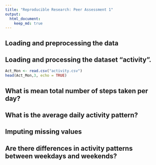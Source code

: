 ```yaml
---
title: "Reproducible Research: Peer Assessment 1"
output: 
  html_document:
    keep_md: true
---
```



## Loading and preprocessing the data

## Loading and processing the dataset "activity".

```r
Act_Mon <- read.csv("activity.csv")
head(Act_Mon,3, echo = TRUE)
```


## What is mean total number of steps taken per day?



## What is the average daily activity pattern?



## Imputing missing values



## Are there differences in activity patterns between weekdays and weekends?
